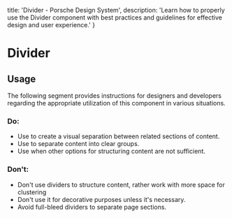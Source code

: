 
  title: 'Divider - Porsche Design System',
  description: 'Learn how to properly use the Divider component with best practices and guidelines for effective design and user experience.'
}

# Divider <ComponentStatus tagName="p-divider"></ComponentStatus>

<TableOfContents headings={[]} />

## Usage

The following segment provides instructions for designers and developers regarding the appropriate utilization of this
component in various situations.

### Do:

- Use to create a visual separation between related sections of content.
- Use to separate content into clear groups.
- Use when other options for structuring content are not sufficient.

### Don't:

- Don't use dividers to structure content, rather work with more space for clustering
- Don't use it for decorative purposes unless it's necessary.
- Avoid full-bleed dividers to separate page sections.